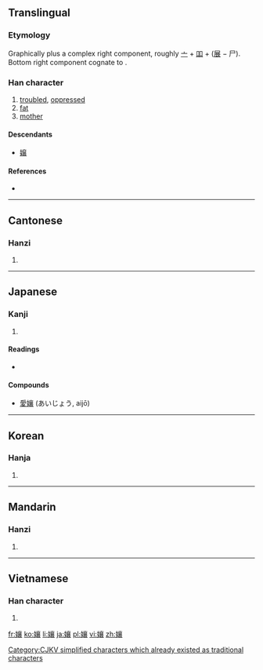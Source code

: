 {{also|嬢|娘}}
==Translingual==
{{ja-forms|[[嬢]]||孃}}
===Etymology===
Graphically {{term|女||woman|sc=Hani}} plus a complex right component, roughly [[亠]] + [[吅]] + ([[展]] &minus; 尸). Bottom right component cognate to {{term|衣||cloth|sc=Hani}}.

===Han character===
{{Han char|rn=38|rad=女|as=17|sn=20|four=4043<sub>2</sub>|canj=女卜口女 (VYRV)|ids=⿰[[女]][[襄]]}}

# [[trouble]]d, [[oppress]]ed
# [[fat]]
# [[mother]]

====Descendants====
* [[嬢]]

====References====
* {{Han ref|kx=0274.070|dkj=06891|dj=0542.240|hdz=21090.140|uh=5B43|ud=23363|bh=C45D|bd=50269}}

----

==Cantonese==

===Hanzi===
{{yue-hanzi|jyut=|y=neung4}}

# {{defn|lang=yue|sort=女17}}

----

==Japanese==

===Kanji===
{{ja-kanji|grade=|rs=女17}}

# {{defn|lang=ja|sort=女17}}

====Readings====
* {{ja-readings|on=[[じょう]] (jō)|kun=[[むすめ]] (musume)}}

====Compounds====
* [[愛孃]] (あいじょう, aijō)

----

==Korean==

===Hanja===
{{ko-hanja|hangeul=양|rv=yang|mr=yang}}

# {{defn|lang=ko|sort=女17}}

[[Category:CJKV simplified characters which already existed as traditional characters]]

----

==Mandarin==

===Hanzi===
{{cmn-hanzi|pin=[[náng]] ([[nang2]]), [[niáng]] ([[niang2]]), [[ráng]] ([[rang2]]), [[rǎng]] ([[rang3]])|wg=nang<sup>2</sup>, niang<sup>2</sup>, jang<sup>2</sup>, jang<sup>3</sup>}}

# {{defn|lang=cmn|sort=女17}}

----

==Vietnamese==

===Han character===
{{vi-hantu|[[nương]]|rs=女17}}

# {{defn|lang=vi|sort=女17}}

[[fr:孃]]
[[ko:孃]]
[[li:孃]]
[[ja:孃]]
[[pl:孃]]
[[vi:孃]]
[[zh:孃]]